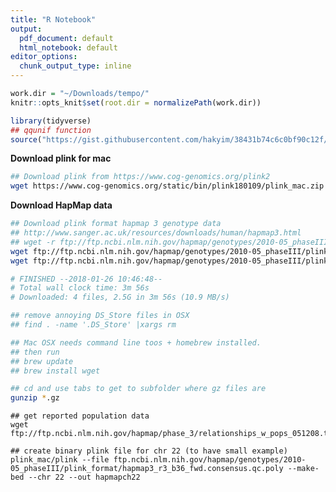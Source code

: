 ```yaml
---
title: "R Notebook"
output:
  pdf_document: default
  html_notebook: default
editor_options:
  chunk_output_type: inline
---
```


```r

work.dir = "~/Downloads/tempo/"
knitr::opts_knit$set(root.dir = normalizePath(work.dir)) 

```

```r
library(tidyverse)
## qqunif function
source("https://gist.githubusercontent.com/hakyim/38431b74c6c0bf90c12f/raw/21fbae9a48dc475f42fa60f0ef5509d071dea873/qqunif")
```

**Download plink for mac**
```bash

## Download plink from https://www.cog-genomics.org/plink2
wget https://www.cog-genomics.org/static/bin/plink180109/plink_mac.zip

```

**Download HapMap data**
```bash

## Download plink format hapmap 3 genotype data
## http://www.sanger.ac.uk/resources/downloads/human/hapmap3.html
## wget -r ftp://ftp.ncbi.nlm.nih.gov/hapmap/genotypes/2010-05_phaseIII/plink_format/ (This also downloads tar-ed individual population ped/map files)
wget ftp://ftp.ncbi.nlm.nih.gov/hapmap/genotypes/2010-05_phaseIII/plink_format/hapmap3_r3_b36_fwd.consensus.qc.poly.map
wget ftp://ftp.ncbi.nlm.nih.gov/hapmap/genotypes/2010-05_phaseIII/plink_format/hapmap3_r3_b36_fwd.consensus.qc.poly.ped

# FINISHED --2018-01-26 10:46:48--
# Total wall clock time: 3m 56s
# Downloaded: 4 files, 2.5G in 3m 56s (10.9 MB/s)

## remove annoying DS_Store files in OSX
## find . -name '.DS_Store' |xargs rm

## Mac OSX needs command line toos + homebrew installed. 
## then run 
## brew update
## brew install wget

## cd and use tabs to get to subfolder where gz files are
gunzip *.gz
```

```{}
## get reported population data
wget ftp://ftp.ncbi.nlm.nih.gov/hapmap/phase_3/relationships_w_pops_051208.txt
```


```{}
## create binary plink file for chr 22 (to have small example)
plink_mac/plink --file ftp.ncbi.nlm.nih.gov/hapmap/genotypes/2010-05_phaseIII/plink_format/hapmap3_r3_b36_fwd.consensus.qc.poly --make-bed --chr 22 --out hapmapch22

```

